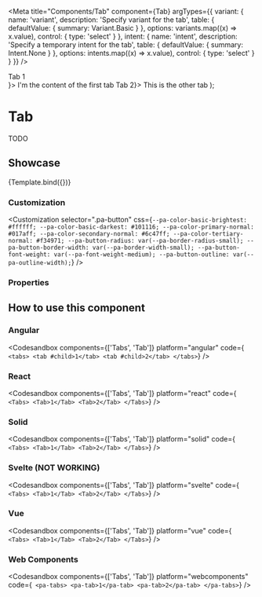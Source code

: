 
<Meta
  title="Components/Tab"
  component={Tab}
  argTypes={{
    variant: {
      name: 'variant',
      description: 'Specify variant for the tab',
      table: {
        defaultValue: { summary: Variant.Basic }
      },
      options: variants.map((x) => x.value),
      control: { type: 'select' }
    },
    intent: {
      name: 'intent',
      description: 'Specify a temporary intent for the tab',
      table: {
        defaultValue: { summary: Intent.None }
      },
      options: intents.map((x) => x.value),
      control: { type: 'select' }
    }
  }}
/>

  <div>
    <Tabs>
      <Tab {...args} isActive slotTitle={<div>Tab 1</div>}>
        I'm the content of the first tab
      </Tab>
      <Tab {...args} slotTitle={<div>Tab 2</div>}>
        This is the other tab
      </Tab>
    </Tabs>
  </div>
);

# Tab

TODO

## Showcase

<Canvas>
  <Story
    name="Default"
    args={{
      variant: null,
      intent: null
    }}
  >
    {Template.bind({})}
  </Story>
</Canvas>

### Customization

<Customization
  selector=".pa-button"
  css={`
    --pa-color-basic-brightest: #ffffff;
    --pa-color-basic-darkest: #101116;
    --pa-color-primary-normal: #017aff;
    --pa-color-secondary-normal: #6c47ff;
    --pa-color-tertiary-normal: #f34971;
    --pa-button-radius: var(--pa-border-radius-small);
    --pa-button-border-width: var(--pa-border-width-small);
    --pa-button-font-weight: var(--pa-font-weight-medium);
    --pa-button-outline: var(--pa-outline-width);
  `}
/>

### Properties

<ArgsTable story="Default" of={Tab} />

## How to use this component

### Angular

<Codesandbox
  components={['Tabs', 'Tab']}
  platform="angular"
  code={`
<tabs>
  <tab #child>1</tab>
  <tab #child>2</tab>
</tabs>`}
/>

### React

<Codesandbox
  components={['Tabs', 'Tab']}
  platform="react"
  code={`
  <Tabs>
    <Tab>1</Tab>
    <Tab>2</Tab>
  </Tabs>`}
/>

### Solid

<Codesandbox
  components={['Tabs', 'Tab']}
  platform="solid"
  code={`
  <Tabs>
    <Tab>1</Tab>
    <Tab>2</Tab>
  </Tabs>`}
/>

### Svelte (NOT WORKING)

<Codesandbox
  components={['Tabs', 'Tab']}
  platform="svelte"
  code={`
  <Tabs>
    <Tab>1</Tab>
    <Tab>2</Tab>
  </Tabs>`}
/>

### Vue

<Codesandbox
  components={['Tabs', 'Tab']}
  platform="vue"
  code={`
  <Tabs>
    <Tab>1</Tab>
    <Tab>2</Tab>
  </Tabs>`}
/>

### Web Components

<Codesandbox
  components={['Tabs', 'Tab']}
  platform="webcomponents"
  code={`
  <pa-tabs>
    <pa-tab>1</pa-tab>
    <pa-tab>2</pa-tab>
  </pa-tabs>`}
/>
